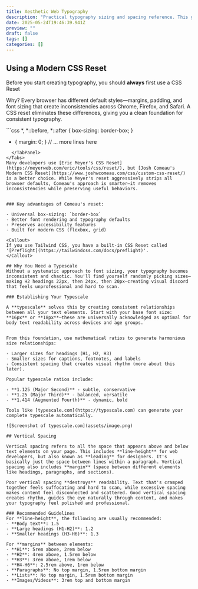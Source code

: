 ```yaml
---
title: Aesthetic Web Typography
description: "Practical typography sizing and spacing reference. This guide covers specific font sizes, spacing formulas, and CSS patterns for readable, accessible typography—including H1 sizes, margins, and code block spacing."
date: 2025-05-24T19:46:39.941Z
preview: ""
draft: false
tags: []
categories: []
---
```


## Using a Modern CSS Reset
Before you start creating typography, you should **always** first use a CSS Reset

Why? Every browser has different default styles—margins, padding, and font sizing that create inconsistencies across Chrome, Firefox, and Safari. A CSS reset eliminates these differences, giving you a clean foundation for consistent typography.

<Tabs>
  <TabPanel title="Example reset.css">
```css
*, *::before, *::after {
  box-sizing: border-box;
}

* {
  margin: 0;
}
// ... more lines here
```
  </TabPanel>
</Tabs>
Many developers use [Eric Meyer's CSS Reset](https://meyerweb.com/eric/tools/css/reset/), but [Josh Comeau's Modern CSS Reset](https://www.joshwcomeau.com/css/custom-css-reset/) is a better choice. While Meyer's reset aggressively strips all browser defaults, Comeau's approach is smarter—it removes inconsistencies while preserving useful behaviors.


### Key advantages of Comeau's reset:

- Universal box-sizing: `border-box`
- Better font rendering and typography defaults
- Preserves accessibility features
- Built for modern CSS (flexbox, grid)

<Callout>
If you use Tailwind CSS, you have a built-in CSS Reset called '[Preflight](https://tailwindcss.com/docs/preflight)'.
</Callout>

## Why You Need a Typescale
Without a systematic approach to font sizing, your typography becomes inconsistent and chaotic. You'll find yourself randomly picking sizes—making H2 headings 22px, then 24px, then 20px—creating visual discord that feels unprofessional and hard to scan.

### Establishing Your Typescale

A **typescale** solves this by creating consistent relationships between all your text elements. Start with your base font size: **16px** or **18px**—these are universally acknowledged as optimal for body text readability across devices and age groups.


From this foundation, use mathematical ratios to generate harmonious size relationships:

- Larger sizes for headings (H1, H2, H3)
- Smaller sizes for captions, footnotes, and labels
- Consistent spacing that creates visual rhythm (more about this later).

Popular typescale ratios include:

- **1.125 (Major Second)** - subtle, conservative
- **1.25 (Major Third)** - balanced, versatile
- **1.414 (Augmented Fourth)** - dynamic, bold

Tools like [typescale.com](https://typescale.com) can generate your complete typescale automatically.

![Screenshot of typescale.com](assets/image.png)

## Vertical Spacing

Vertical spacing refers to all the space that appears above and below text elements on your page. This includes **line-height** for web developers, but also known as **leading** for designers. It's basically just the space between lines within a paragraph. Vertical spacing also includes **margin** (space between different elements like headings, paragraphs, and sections).

Poor vertical spacing **destroys** readability. Text that's cramped together feels suffocating and hard to scan, while excessive spacing makes content feel disconnected and scattered. Good vertical spacing creates rhythm, guides the eye naturally through content, and makes your typography feel polished and professional.

### Recommended Guidelines
For **line-height**, the following are usually recommended:
- **Body text**: 1.5
- **Large headings (H1-H2)**: 1.2
- **Smaller headings (H3-H6)**: 1.3

For **margins** between elements:
- **H1**: 5rem above, 2rem below
- **H2**: 4rem above, 1.5rem below
- **H3**: 3rem above, 1rem below
- **H4-H6**: 2.5rem above, 1rem below
- **Paragraphs**: No top margin, 1.5rem bottom margin
- **Lists**: No top margin, 1.5rem bottom margin
- **Images/Videos**: 3rem top and bottom margin
